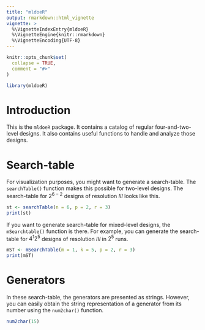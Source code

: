 ```yaml
---
title: "mldoeR"
output: rmarkdown::html_vignette
vignette: >
  %\VignetteIndexEntry{mldoeR}
  %\VignetteEngine{knitr::rmarkdown}
  %\VignetteEncoding{UTF-8}
---
```


```r
knitr::opts_chunk$set(
  collapse = TRUE,
  comment = "#>"
)
```

```r
library(mldoeR)
```

# Introduction

This is the `mldoeR` package. It contains a catalog of regular four-and-two-level designs.
It also contains useful functions to handle and analyze those designs.

# Search-table

For visualization purposes, you might want to generate a search-table.
The `searchTable()` function makes this possible for two-level designs.
The search-table for $2^{6-2}$ designs of resolution $III$ looks like this.

```r
st <- searchTable(n = 6, p = 2, r = 3)
print(st)
```
If you want to generate search-table for mixed-level designs, the `mSearchtable()` function is there.
For example, you can generate the search-table for $4^{1}2^{5}$ designs of resolution $III$ in $2^5$ runs.

```r
mST <- mSearchTable(m = 1, k = 5, p = 2, r = 3)
print(mST)
```

# Generators

In these search-table, the generators are presented as strings.
However, you can easily obtain the string representation of a generator from its number using the `num2char()` function.

```r
num2char(15)
```

